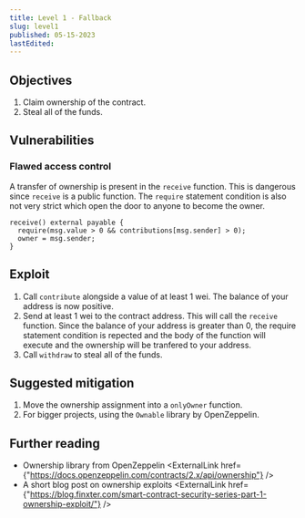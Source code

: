 ```yaml
---
title: Level 1 - Fallback
slug: level1
published: 05-15-2023
lastEdited:
---
```


## Objectives

1. Claim ownership of the contract.
2. Steal all of the funds.

## Vulnerabilities

### Flawed access control

A transfer of ownership is present in the `receive` function. This is dangerous since `receive` is a public
function. The `require` statement condition is also not very strict which open the door to anyone to become the
owner.

```solidity
receive() external payable {
  require(msg.value > 0 && contributions[msg.sender] > 0);
  owner = msg.sender;
}
```

## Exploit

1. Call `contribute` alongside a value of at least 1 wei. The balance of your address is now positive.
2. Send at least 1 wei to the contract address. This will call the `receive` function. Since the balance
   of your address is greater than 0, the require statement condition is repected and the body of the function
   will execute and the ownership will be tranfered to your address.
3. Call `withdraw` to steal all of the funds.

## Suggested mitigation

1. Move the ownership assignment into a `onlyOwner` function.
2. For bigger projects, using the `Ownable` library by OpenZeppelin.

## Further reading

- Ownership library from OpenZeppelin <ExternalLink href={"https://docs.openzeppelin.com/contracts/2.x/api/ownership"} />
- A short blog post on ownership exploits <ExternalLink href={"https://blog.finxter.com/smart-contract-security-series-part-1-ownership-exploit/"} />
